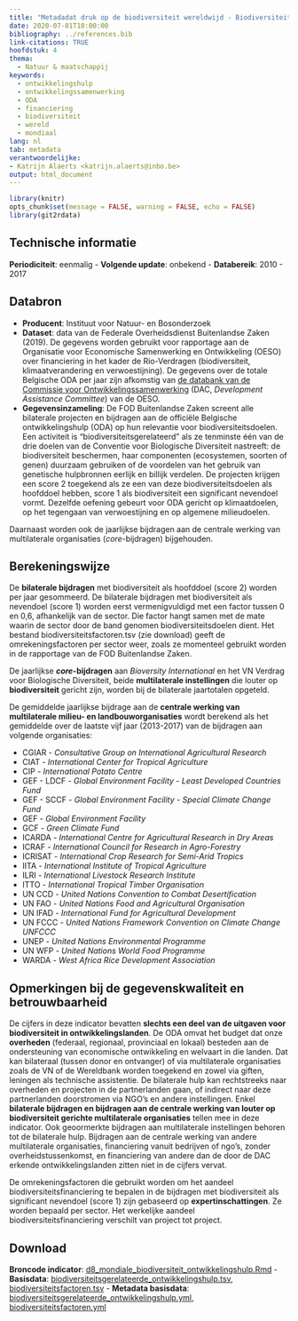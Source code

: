```yaml
---
title: "Metadadat druk op de biodiversiteit wereldwijd - Biodiversiteit in ontwikkelingssamenwerking"
date: 2020-07-01T10:00:00
bibliography: ../references.bib
link-citations: TRUE
hoofdstuk: 4
thema:
  - Natuur & maatschappij
keywords:
  - ontwikkelingshulp
  - ontwikkelingssamenwerking
  - ODA
  - financiering
  - biodiversiteit
  - wereld
  - mondiaal
lang: nl
tab: metadata
verantwoordelijke:
- Katrijn Alaerts <katrijn.alaerts@inbo.be>
output: html_document
---
```


```r
library(knitr)
opts_chunk$set(message = FALSE, warning = FALSE, echo = FALSE)
library(git2rdata)
```
## Technische informatie
**Periodiciteit**: eenmalig
\- **Volgende update**: onbekend
\- **Databereik**: 2010 - 2017

## Databron
- **Producent**: Instituut voor Natuur- en Bosonderzoek
- **Dataset**: data van de Federale Overheidsdienst Buitenlandse Zaken (2019). 
De gegevens worden gebruikt voor rapportage aan de Organisatie voor Economische Samenwerking en Ontwikkeling (OESO) over financiering in het kader de Rio-Verdragen (biodiversiteit, klimaatverandering en verwoestijning). 
De gegevens over de totale Belgische ODA per jaar zijn afkomstig van [de databank van de Commissie voor Ontwikkelingssamenwerking](https://www.oecd.org/dac/financing-sustainable-development/development-finance-standards/official-development-assistance.htm) (DAC, *Development Assistance Committee*) van de OESO. 
- **Gegevensinzameling**: De FOD Buitenlandse Zaken screent alle bilaterale projecten en bijdragen aan de officiële Belgische ontwikkelingshulp (ODA) op hun relevantie voor biodiversiteitsdoelen. 
Een activiteit is “biodiversiteitsgerelateerd” als ze tenminste één van de drie doelen van de Conventie voor Biologische Diversiteit nastreeft: de biodiversiteit beschermen, haar componenten (ecosystemen, soorten of genen) duurzaam gebruiken of de voordelen van het gebruik van genetische hulpbronnen eerlijk en billijk verdelen. 
De projecten krijgen een score 2 toegekend als ze een van deze biodiversiteitsdoelen als hoofddoel hebben, score 1 als biodiversiteit een significant nevendoel vormt. 
Dezelfde oefening gebeurt voor ODA gericht op klimaatdoelen, op het tegengaan van verwoestijning en op algemene milieudoelen. 

Daarnaast worden ook de jaarlijkse bijdragen aan de centrale werking van multilaterale organisaties (*core*-bijdragen) bijgehouden. 

## Berekeningswijze
De **bilaterale bijdragen** met biodiversiteit als hoofddoel (score 2) worden per jaar gesommeerd. 
De bilaterale bijdragen met biodiversiteit als nevendoel (score 1) worden eerst vermenigvuldigd met een factor tussen 0 en 0,6, afhankelijk van de sector. 
Die factor hangt samen met de mate waarin de sector door de band genomen biodiversiteitsdoelen dient. 
Het bestand biodiversiteitsfactoren.tsv (zie download) geeft de omrekeningsfactoren per sector weer, zoals ze momenteel gebruikt worden in de rapportage van de FOD Buitenlandse Zaken. 

De jaarlijkse ***core*-bijdragen** aan *Bioversity International* en het VN Verdrag voor Biologische Diversiteit, beide **multilaterale instellingen** die louter op **biodiversiteit** gericht zijn,  worden bij de bilaterale jaartotalen opgeteld.

De gemiddelde jaarlijkse bijdrage aan de **centrale werking van multilaterale milieu- en landbouworganisaties** wordt berekend als het gemiddelde over de laatste vijf jaar (2013-2017) van de bijdragen aan volgende organisaties:

* CGIAR - *Consultative Group on International Agricultural Research* 
* CIAT - *International Center for Tropical Agriculture*
* CIP - *International Potato Centre*
* GEF - LDCF - *Global Environment Facility - Least Developed Countries Fund*
* GEF - SCCF - *Global Environment Facility - Special Climate Change Fund*
* GEF - *Global Environment Facility*
* GCF - *Green Climate Fund*
* ICARDA - *International Centre for Agricultural Research in Dry Areas*
* ICRAF - *International Council for Research in Agro-Forestry* 
* ICRISAT - *International Crop Research for Semi-Arid Tropics*
* IITA - *International Institute of Tropical Agriculture*
* ILRI - *International Livestock Research Institute* 
* ITTO - *International Tropical Timber Organisation* 
* UN CCD - *United Nations Convention to Combat Desertification* 
* UN FAO - *United Nations Food and Agricultural Organisation* 
* UN IFAD - *International Fund for Agricultural Development* 
* UN FCCC - *United Nations Framework Convention on Climate Change UNFCCC* 
* UNEP -  *United Nations Environmental Programme*
* UN WFP - *United Nations World Food Programme*
* WARDA - *West Africa Rice Development Association*

## Opmerkingen bij de gegevenskwaliteit en betrouwbaarheid
De cijfers in deze indicator bevatten **slechts een deel van de uitgaven voor biodiversiteit in ontwikkelingslanden**. 
De ODA omvat het budget dat onze **overheden** (federaal, regionaal, provinciaal en lokaal) besteden aan de ondersteuning van economische ontwikkeling en welvaart in die landen. 
Dat kan bilateraal (tussen donor en ontvanger) of via multilaterale organisaties zoals de VN of de Wereldbank worden toegekend en zowel via giften, leningen als technische assistentie. 
De bilaterale hulp kan rechtstreeks naar overheden en projecten in de partnerlanden gaan, of indirect naar deze partnerlanden doorstromen via NGO’s en andere instellingen. 
Enkel **bilaterale bijdragen en bijdragen aan de centrale werking van louter op biodiversiteit gerichte multilaterale organisaties** tellen mee in deze indicator. 
Ook geoormerkte bijdragen aan multilaterale instellingen behoren tot de bilaterale hulp. 
Bijdragen aan de centrale werking van andere multilaterale organisaties, financiering vanuit bedrijven of ngo’s, zonder overheidstussenkomst, en financiering van andere dan de door de DAC erkende ontwikkelingslanden zitten niet in de cijfers vervat.  

De omrekeningsfactoren die gebruikt worden om het aandeel biodiversiteitsfinanciering te bepalen in de bijdragen met biodiversiteit als significant nevendoel (score 1) zijn gebaseerd op **expertinschattingen**. 
Ze worden bepaald per sector. 
Het werkelijke aandeel biodiversiteitsfinanciering verschilt van project tot project.

## Download
**Broncode indicator**: [d8_mondiale_biodiversiteit_ontwikkelingshulp.Rmd](../d8_mondiale_biodiversiteit_ontwikkelingshulp/d8_mondiale_biodiversiteit_ontwikkelingshulp.Rmd)
- **Basisdata**: [biodiversiteitsgerelateerde_ontwikkelingshulp.tsv](../d8_mondiale_biodiversiteit_ontwikkelingshulp/biodiversiteitsgerelateerde_ontwikkelingshulp.tsv), [biodiversiteitsfactoren.tsv](../d8_mondiale_biodiversiteit_ontwikkelingshulp/biodiversiteitsfactoren.tsv)
- **Metadata basisdata**:  [biodiversiteitsgerelateerde_ontwikkelingshulp.yml](../d8_mondiale_biodiversiteit_ontwikkelingshulp/biodiversiteitsgerelateerde_ontwikkelingshulp.yml), [biodiversiteitsfactoren.yml](../d8_mondiale_biodiversiteit_ontwikkelingshulp/biodiversiteitsfactoren.yml)
